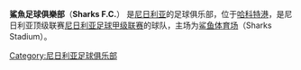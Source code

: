 {{Football club infobox
| clubname  = 鯊魚FC
| image     = 
| fullname  = 鯊魚足球俱樂部
| nickname  = 
| founded   = 1972年
| dissolved = 2016年
| ground    = [[鲨鱼体育场|鲨鱼体育场]]<br>[[尼日利亚|尼日利亚]],[[哈科特港|哈科特港]]
| capacity  = 1,000
| chairman  = 
| manager   = 
| league    = 
| season    = 最後球季
| position  = 尼日甲，第 17 位
| pattern_la1=|pattern_b1=|pattern_ra1=|
  leftarm1=ffffff|body1=ffffff|rightarm1=ffffff|shorts1=ffffff|socks1=ffffff|
  pattern_la2=|pattern_b2=|pattern_ra2=|
  leftarm2=FFFFFF|body2=FFFFFF|rightarm2=FFFFFF|shorts2=ffffff|socks2=ffffff|
}}

'''鯊魚足球俱樂部'''（'''Sharks F.C.'''） 是[[尼日利亚|尼日利亚]]的足球俱乐部，位于[[哈科特港|哈科特港]]，是尼日利亚顶级联赛[[尼日利亚足球甲级联赛|尼日利亚足球甲级联赛]]的球队，主场为[[鲨鱼体育场|鲨鱼体育场]]（Sharks Stadium）。

{{Nigerian Premier League}}

[[Category:尼日利亚足球俱乐部|Category:尼日利亚足球俱乐部]]

{{体育小作品}}